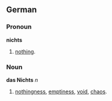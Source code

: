 ==German==
===Pronoun===
'''nichts'''
# [[nothing]].

===Noun===
'''das Nichts''' ''n''
# [[nothingness]], [[emptiness]], [[void]], [[chaos]].